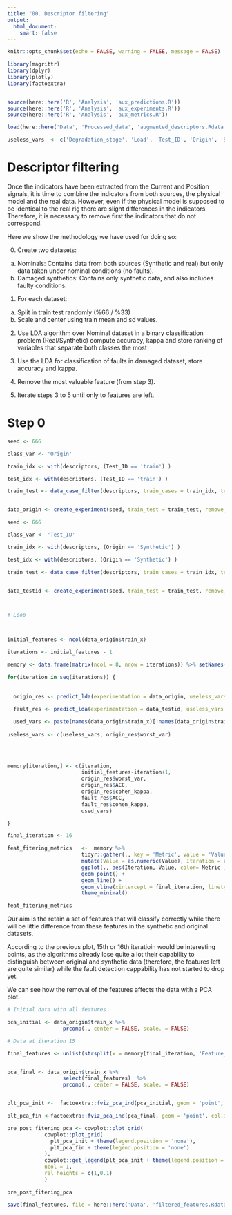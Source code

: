 ```yaml
---
title: "00. Descriptor filtering"
output: 
  html_document:
    smart: false
---
```


```r

knitr::opts_chunk$set(echo = FALSE, warning = FALSE, message = FALSE)

```

```r

library(magrittr)
library(dplyr)
library(plotly)
library(factoextra)


source(here::here('R', 'Analysis', 'aux_predictions.R'))
source(here::here('R', 'Analysis', 'aux_experiments.R'))
source(here::here('R', 'Analysis', 'aux_metrics.R'))

```


```r

load(here::here('Data', 'Processed_data', 'augmented_descriptors.Rdata'))

```


```r

useless_vars  <- c('Degradation_stage', 'Load', 'Test_ID', 'Origin', 'Segment', 'Repetition')

```



# Descriptor filtering


Once the indicators have been extracted from the Current and Position signals, it is time to combine the indicators from both sources, the physical model and the real data. However, even if the physical model is supposed to be identical to the real rig there are slight differences in the indicators. Therefore, it is necessary to remove first the indicators that do not correspond. 

Here we show the methodology we have used for doing so:

0. Create two datasets: 
  a) Nominals: Contains data from both sources (Synthetic and real) but only data taken under nominal conditions (no faults).
  b) Damaged synthetics: Contains only synthetic data, and also includes faulty conditions.

1. For each dataset: 
  a) Split in train test randomly (%66 / %33)
  b) Scale and center using train mean and sd values.

2. Use LDA algorithm over Nominal dataset in a binary classification problem (Real/Synthetic) compute accuracy, kappa and store ranking of variables that separate both classes the most

3. Use the LDA for classification of faults in damaged dataset, store accuracy and kappa.

4. Remove the most valuable feature (from step 3).

5. Iterate steps 3 to 5 until only to features are left.

# Step 0






```r

seed <- 666

class_var <- 'Origin'

train_idx <- with(descriptors, (Test_ID == 'train') )

test_idx <- with(descriptors, (Test_ID == 'train') )

train_test <- data_case_filter(descriptors, train_cases = train_idx, test_cases = test_idx, features = NULL, remove_vars = useless_vars , show_validity = TRUE)


data_origin <- create_experiment(seed, train_test = train_test, remove_vars = useless_vars , target_var = class_var, scale_data = TRUE,train_prop = 0.60)


```





```r

seed <- 666

class_var <- 'Test_ID'

train_idx <- with(descriptors, (Origin == 'Synthetic') )

test_idx <- with(descriptors, (Origin == 'Synthetic') )

train_test <- data_case_filter(descriptors, train_cases = train_idx, test_cases = test_idx, features = NULL, remove_vars = useless_vars , show_validity = TRUE)


data_testid <- create_experiment(seed, train_test = train_test, remove_vars = useless_vars , target_var = class_var, scale_data = TRUE,train_prop = 0.60)




```




```r
# Loop



initial_features <- ncol(data_origin$train_x)

iterations <- initial_features - 1

memory <- data.frame(matrix(ncol = 8, nrow = iterations)) %>% setNames(c('Iteration', 'n_Features', 'Deleted_feature', 'ACC_origin', 'Kappa_origin', 'ACC_fault', 'Kappa_fault', 'Feature_set'))

for(iteration in seq(iterations)) {
  
  
  origin_res <- predict_lda(experimentation = data_origin, useless_vars = useless_vars)
  
  fault_res <- predict_lda(experimentation = data_testid, useless_vars = useless_vars)

  used_vars <- paste(names(data_origin$train_x)[!names(data_origin$train_x) %in% useless_vars], collapse = ';'   )
  
useless_vars <- c(useless_vars, origin_res$worst_var)

 
    

memory[iteration,] <- c(iteration, 
                        initial_features-iteration+1,
                        origin_res$worst_var,
                        origin_res$ACC,
                        origin_res$cohen_kappa,
                        fault_res$ACC,
                        fault_res$cohen_kappa,
                        used_vars) 

}


```

```r

final_iteration <- 16

feat_fitering_metrics   <-  memory %>% 
                        tidyr::gather(., key = 'Metric', value = 'Value',  ACC_origin, ACC_fault, Kappa_origin, Kappa_fault) %>% 
                        mutate(Value = as.numeric(Value), Iteration = as.numeric(Iteration)) %>% 
                        ggplot(., aes(Iteration, Value, color= Metric )) + 
                        geom_point() + 
                        geom_line() +
                        geom_vline(xintercept = final_iteration, linetype = "dashed") + 
                        theme_minimal()

feat_fitering_metrics

```


Our aim is the retain a set of features that will classify correctly while there will be little difference from these features in the synthetic and original datasets.

According to the previous plot, 15th or 16th iteratioin would be interesting points, as the algorithms already lose quite a lot their capability to distinguish between original and synthetic data (therefore, the features left are quite similar) while the fault detection cappability has not started to drop yet.

We can see how the removal of the features affects the data with a PCA plot.

```r
# Initial data with all features

pca_initial <- data_origin$train_x %>%  
                  prcomp(., center = FALSE, scale. = FALSE)

# Data at iteration 15

final_features <- unlist(strsplit(x = memory[final_iteration, 'Feature_set'], spli = ';'))


pca_final <- data_origin$train_x %>% 
                  select(final_features)  %>% 
                  prcomp(., center = FALSE, scale. = FALSE)


plt_pca_init <-  factoextra::fviz_pca_ind(pca_initial, geom = 'point', col.ind = data_origin$train_y[,1], , invisible = 'quali', title = 'PCA original feature set')

plt_pca_fin <-factoextra::fviz_pca_ind(pca_final, geom = 'point', col.ind = data_origin$train_y[,1], , invisible = 'quali', title = 'PCA reduced feature set')

pre_post_fitering_pca <- cowplot::plot_grid(
            cowplot::plot_grid(
              plt_pca_init + theme(legend.position = 'none'),
              plt_pca_fin + theme(legend.position = 'none')
            ), 
            cowplot::get_legend(plt_pca_init + theme(legend.position = 'bottom')),
            ncol = 1,
            rel_heights = c(1,0.1)
            )

pre_post_fitering_pca


```




```r

save(final_features, file = here::here('Data', 'filtered_features.Rdata') )

```

